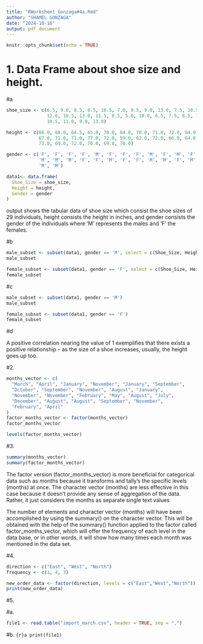 ```yaml
---
title: "RWorksheet_Gonzaga#4a.Rmd"
author: "SHAMEL GONZAGA"
date: "2024-10-16"
output: pdf_document
---
```


```r
knitr::opts_chunk$set(echo = TRUE)
```

# 1. Data Frame about shoe size and height.

#a
```r
shoe_size <- c(6.5, 9.0, 8.5, 8.5, 10.5, 7.0, 9.5, 9.0, 13.0, 7.5, 10.5, 8.5, 
               12.0, 10.5, 13.0, 11.5, 8.5, 5.0, 10.0, 6.5, 7.5, 8.5, 10.5, 8.5, 
               10.5, 11.0, 9.0, 13.0)

height <- c(66.0, 68.0, 64.5, 65.0, 70.0, 64.0, 70.0, 71.0, 72.0, 64.0, 74.5, 
            67.0, 71.0, 71.0, 77.0, 72.0, 59.0, 62.0, 72.0, 66.0, 64.0, 67.0, 
            73.0, 69.0, 72.0, 70.0, 69.0, 70.0)

gender <- c('F', 'F', 'F', 'F', 'M', 'F', 'F', 'F', 'M', 'F', 'M', 'F', 'M', 
            'M', 'M', 'M', 'F', 'F', 'M', 'F', 'F', 'M', 'M', 'F', 'M', 'M', 
            'M', 'M')

data1<- data.frame(
  Shoe_Size = shoe_size,
  Height = height,
  Gender = gender
)

```
output shows the tabular data of shoe size which consist the shoe sizes of 29 
individuals, height consists the height in inches, and gender consists the 
gender of the individuals where 'M' represents the males and 'F' the females.

#b

```r
male_subset <- subset(data1, gender == 'M', select = c(Shoe_Size, Height))
male_subset

female_subset <- subset(data1, gender == 'F', select = c(Shoe_Size, Height))
female_subset
```

#c

```r
male_subset <- subset(data1, gender == 'M')
male_subset

female_subset <- subset(data1, gender == 'F')
female_subset
```

#d

A positive correlation nearing the value of 1 exemplifies that there exists a 
positive relationship – as the size of a shoe increases, usually, the height 
goes up too.


#2. 

```r
months_vector <- c(
  "March", "April", "January", "November", "January", "September", 
  "October", "September", "November", "August", "January", 
  "November", "November", "February", "May", "August", "July", 
  "December", "August", "August", "September", "November", 
  "February", "April"
)
factor_months_vector <- factor(months_vector)
factor_months_vector

levels(factor_months_vector)
```

#3. 

```r
summary(months_vector)
summary(factor_months_vector)
```

The factor version (factor_months_vector) is more beneficial for categorical 
data such as months because it transforms and tally’s the specific levels 
(months) at once. The character vector (months) are less effective in this case 
because it doesn’t provide any sense of aggregation of the data. Rather, it just 
considers the months as separate single text values

The number of elements and character vector (months) will have been accomplished 
by using the summary() on the character vector. This will be obtained with the 
help of the summary() function applied to the factor called factor_months_vector, 
which will offer the frequency of each level in the data base, or in other words, 
it will show how many times each month was mentioned in the data set.

#4.

```r
direction <- c("East", "West", "North")
frequency <- c(1, 4, 3)

new_order_data <- factor(direction, levels = c("East","West","North"))
print(new_order_data)
```

#5.

#a.
```r
file1 <- read.table("import_march.csv", header = TRUE, sep = ",")
```

#b.
```{r}a
print(file1)
```